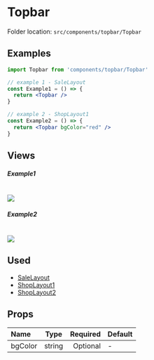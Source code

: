 # Topbar


<Callout>Folder location: `src/components/topbar/Topbar`</Callout>

## Examples

```jsx
import Topbar from 'components/topbar/Topbar'

// example 1 - SaleLayout
const Example1 = () => {
  return <Topbar />
}

// example 2 - ShopLayout1
const Example2 = () => {
  return <Topbar bgColor="red" />
}
```

## Views

##### Example1

<br />
<img src="/topbar/topbar-1.png" />

##### Example2

<br />
<img src="/topbar/topbar-2.png" />

## Used

- [SaleLayout](https://bazaar-doc.netlify.app/layouts/sale-layout)
- [ShopLayout1](https://bazaar-doc.netlify.app/layouts/shop-layout-1)
- [ShopLayout2](https://bazaar-doc.netlify.app/layouts/shop-layout-2)

## Props

| Name    |  Type  | Required | Default |
| :------ | :----: | -------: | ------- |
| bgColor | string | Optional | -       |
